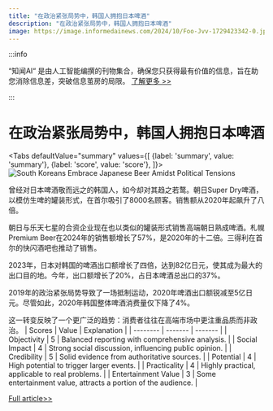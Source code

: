 ```yaml
---
title: "在政治紧张局势中，韩国人拥抱日本啤酒"
description: "在政治紧张局势中，韩国人拥抱日本啤酒"
image: https://image.informedainews.com/2024/10/Foo-Jvv-1729423342-0.jpg
---
```



:::info

“知闻AI“ 是由人工智能编撰的刊物集合，确保您只获得最有价值的信息，旨在助您消除信息差，突破信息茧房的局限。  [了解更多 >>](/)

:::

# 在政治紧张局势中，韩国人拥抱日本啤酒


<Tabs
	defaultValue="summary"
	values={[
	{label: 'summary', value: 'summary'},
	{label: 'score', value: 'score'},
]}>
<TabItem value="summary">
<img
  src="https://image.informedainews.com/2024/10/Foo-Jvv-1729423342-0.jpg"
  alt="South Koreans Embrace Japanese Beer Amidst Political Tensions"
/>



曾经对日本啤酒敬而远之的韩国人，如今却对其趋之若鹜。朝日Super Dry啤酒，以模仿生啤的罐装形式，在首尔吸引了8000名顾客。销售额从2020年起飙升了八倍。

朝日与乐天七星的合资企业现在也以类似的罐装形式销售高端朝日熟成啤酒。札幌Premium Beer在2024年的销售额增长了57%，是2020年的十二倍。三得利在首尔的快闪酒吧也推动了销售。

2023年，日本对韩国的啤酒出口额增长了四倍，达到82亿日元，使其成为最大的出口目的地。今年，出口额增长了20%，占日本啤酒总出口的37%。

2019年的政治紧张局势导致了一场抵制运动，2020年啤酒出口额锐减至5亿日元。尽管如此，2020年韩国整体啤酒消费量仅下降了4%。

这一转变反映了一个更广泛的趋势：消费者往往在高端市场中更注重品质而非政治。
</TabItem>
<TabItem value="score">
	| Scores     | Value   | Explanation |
	| -------- | ------- | ------- |
	| Objectivity  | 5    | Balanced reporting with comprehensive analysis.    |
	| Social Impact | 4     | Strong social discussion, influencing public opinion.    |
	| Credibility    | 5    | Solid evidence from authoritative sources.    |
	| Potential    | 4    | High potential to trigger larger events.    |
	| Practicality    | 4    | Highly practical, applicable to real problems.    |
	| Entertainment Value    | 3    | Some entertainment value, attracts a portion of the audience.    |
</TabItem>
</Tabs>

[Full article>>](https://asia.nikkei.com/Business/Food-Beverage/South-Korea-regains-taste-for-Asahi-Super-Dry-beer-after-boycott)
